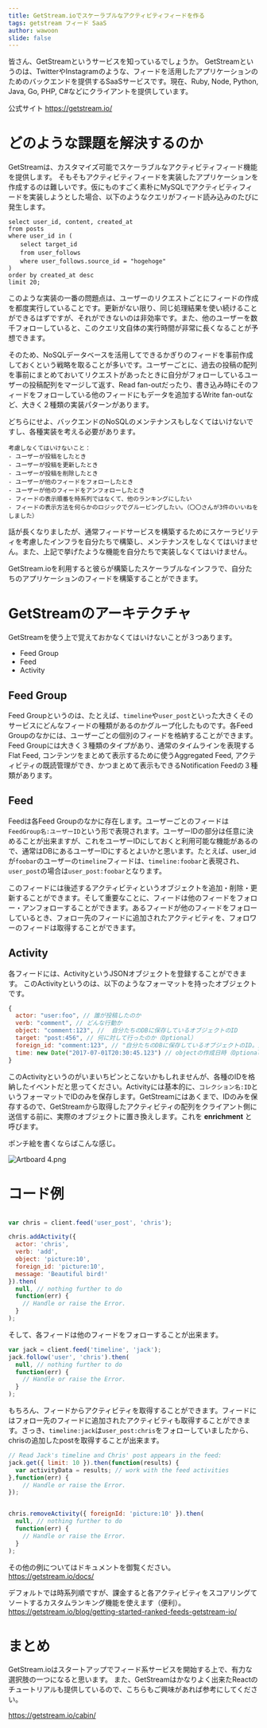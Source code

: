 ```yaml
---
title: GetStream.ioでスケーラブルなアクティビティフィードを作る
tags: getstream フィード SaaS
author: wawoon
slide: false
---
```

皆さん、GetStreamというサービスを知っているでしょうか。
GetStreamというのは、TwitterやInstagramのような、フィードを活用したアプリケーションのためのバックエンドを提供するSaaSサービスです。現在、Ruby, Node, Python, Java, Go, PHP, C#などにクライアントを提供しています。

公式サイト
https://getstream.io/

# どのような課題を解決するのか

GetStreamは、カスタマイズ可能でスケーラブルなアクティビティフィード機能を提供します。
そもそもアクティビティフィードを実装したアプリケーションを作成するのは難しいです。仮にものすごく素朴にMySQLでアクティビティフィードを実装しようとした場合、以下のようなクエリがフィード読み込みのたびに発生します。

```
select user_id, content, created_at
from posts
where user_id in (
　　select target_id
　　from user_follows
　　where user_follows.source_id = "hogehoge"
)
order by created_at desc
limit 20;
```

このような実装の一番の問題点は、ユーザーのリクエストごとにフィードの作成を都度実行していることです。更新がない限り、同じ処理結果を使い続けることができるはずですが、それができないのは非効率です。また、他のユーザーを数千フォローしていると、このクエリ文自体の実行時間が非常に長くなることが予想できます。

そのため、NoSQLデータベースを活用してできるかぎりのフィードを事前作成しておくという戦略を取ることが多いです。ユーザーごとに、過去の投稿の配列を事前にまとめておいてリクエストがあったときに自分がフォローしているユーザーの投稿配列をマージして返す、Read fan-outだったり、書き込み時にそのフィードをフォローしている他のフィードにもデータを追加するWrite fan-outなど、大きく２種類の実装パターンがあります。

どちらにせよ、バックエンドのNoSQLのメンテナンスもしなくてはいけないですし、各種実装を考える必要があります。

```
考慮しなくてはいけないこと：　
- ユーザーが投稿をしたとき
- ユーザーが投稿を更新したとき
- ユーザーが投稿を削除したとき
- ユーザーが他のフィードをフォローしたとき
- ユーザーが他のフィードをアンフォローしたとき
- フィードの表示順番を時系列ではなくて、他のランキングにしたい
- フィードの表示方法を何らかのロジックでグルーピングしたい。（〇〇さんが3件のいいねをしました）
```

話が長くなりましたが、通常フィードサービスを構築するためにスケーラビリティを考慮したインフラを自分たちで構築し、メンテナンスをしなくてはいけません。また、上記で挙げたような機能を自分たちで実装しなくてはいけません。

GetStream.ioを利用すると彼らが構築したスケーラブルなインフラで、自分たちのアプリケーションのフィードを構築することができます。

# GetStreamのアーキテクチャ

GetStreamを使う上で覚えておかなくてはいけないことが３つあります。

- Feed Group
- Feed
- Activity

## Feed Group

Feed Groupというのは、たとえば、`timeline`や`user_post`といった大きくそのサービスにどんなフィードの種類があるのかグループ化したものです。各Feed Groupのなかには、ユーザーごとの個別のフィードを格納することができます。Feed Groupには大きく３種類のタイプがあり、通常のタイムラインを表現するFlat Feed, コンテンツをまとめて表示するために使うAggregated Feed, アクティビティの既読管理ができ、かつまとめて表示もできるNotification Feedの３種類があります。

## Feed

Feedは各Feed Groupのなかに存在します。ユーザーごとのフィードは`FeedGroup名:ユーザーID`という形で表現されます。ユーザーIDの部分は任意に決めることが出来ますが、これをユーザーIDにしておくと利用可能な機能があるので、通常はDBにあるユーザーIDにするとよいかと思います。たとえば、user_idが`foobar`のユーザーの`timeline`フィードは、`timeline:foobar`と表現され、`user_post`の場合は`user_post:foobar`となります。

このフィードには後述するアクティビティというオブジェクトを追加・削除・更新することができます。そして重要なことに、フィードは他のフィードをフォロー・アンフォローすることができます。あるフィードが他のフィードをフォローしているとき、フォロー先のフィードに追加されたアクティビティを、フォロワーのフィードは取得することができます。

## Activity

各フィードには、ActivityというJSONオブジェクトを登録することができます。
このActivityというのは、以下のようなフォーマットを持ったオブジェクトです。

```javascript
{
  actor: "user:foo", // 誰が投稿したのか
  verb: "comment", // どんな行動か
  object: "comment:123", //  自分たちのDBに保存しているオブジェクトのID
  target: "post:456", // 何に対して行ったのか（Optional）
  foreign_id: "comment:123", // "自分たちのDBに保存しているオブジェクトのID。通常objectで指定しているものと同じ",
  time: new Date("2017-07-01T20:30:45.123") // objectの作成日時（Optional）
}
```

このActivityというのがいまいちピンとこないかもしれませんが、各種のIDを格納したイベントだと思ってください。Activityには基本的に、`コレクション名:ID`というフォーマットでIDのみを保存します。GetStreamにはあくまで、IDのみを保存するので、GetStreamから取得したアクティビティの配列をクライアント側に送信する前に、実際のオブジェクトに置き換えします。これを __enrichment__ と呼びます。


ポンチ絵を書くならばこんな感じ。

![Artboard 4.png](https://qiita-image-store.s3.amazonaws.com/0/140443/89d758a4-143a-ce53-90c4-109038a336b3.png)


# コード例



```javascript

var chris = client.feed('user_post', 'chris');

chris.addActivity({
  actor: 'chris',
  verb: 'add',
  object: 'picture:10',
  foreign_id: 'picture:10',
  message: 'Beautiful bird!'
}).then(
  null, // nothing further to do
  function(err) {
    // Handle or raise the Error.
  }
);
```

そして、各フィードは他のフィードをフォローすることが出来ます。

```javascript
var jack = client.feed('timeline', 'jack');
jack.follow('user', 'chris').then(
  null, // nothing further to do
  function(err) {
    // Handle or raise the Error.
  }
);

```

もちろん、フィードからアクティビティを取得することができます。フィードにはフォロー先のフィードに追加されたアクティビティも取得することができます。さっき、`timeline:jack`は`user_post:chris`をフォローしていましたから、chrisの追加したpostを取得することが出来ます。


```javascript
// Read Jack's timeline and Chris' post appears in the feed:
jack.get({ limit: 10 }).then(function(results) {
  var activityData = results; // work with the feed activities
},function(err) {
    // Handle or raise the Error.
});


chris.removeActivity({ foreignId: 'picture:10' }).then(
  null, // nothing further to do
  function(err) {
    // Handle or raise the Error.
  }
);
```

その他の例についてはドキュメントを御覧ください。
https://getstream.io/docs/

デフォルトでは時系列順ですが、課金すると各アクティビティをスコアリングてソートするカスタムランキング機能を使えます（便利）。
https://getstream.io/blog/getting-started-ranked-feeds-getstream-io/

# まとめ

GetStream.ioはスタートアップでフィード系サービスを開始する上で、有力な選択肢の一つになると思います。
また、GetStreamはかなりよく出来たReactのチュートリアルも提供しているので、こちらもご興味があれば参考にしてください。

https://getstream.io/cabin/

